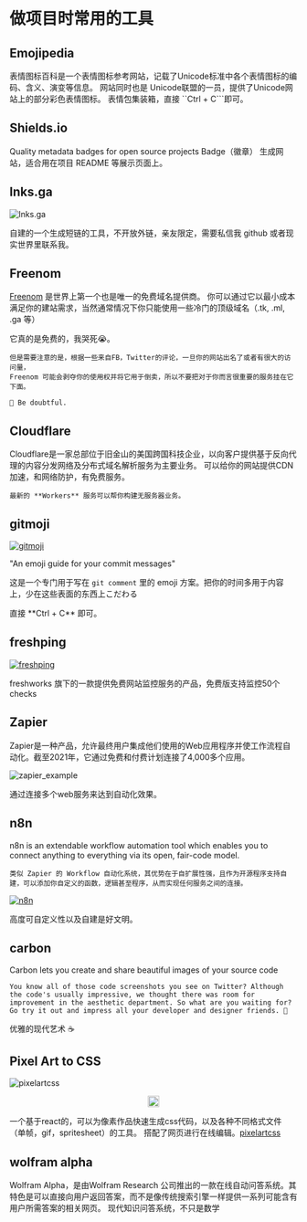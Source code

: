 
# 做项目时常用的工具

## Emojipedia

<AppCard picOrgin="https://url-shortener.ri1ken.workers.dev/xiK62Z" appName="Emojipedia" website="https://emojipedia.org/">
    表情图标百科是一个表情图标参考网站，记载了Unicode标准中各个表情图标的编码、含义、演变等信息。 网站同时也是
    Unicode联盟的一员，提供了Unicode网站上的部分彩色表情图标。
</AppCard>

<Callout>
    表情包集装箱，直接 ``Ctrl + C```即可。
</Callout>

## Shields.io

<AppCard picOrgin="https://url-shortener.ri1ken.workers.dev/QwT6Ji" appName="Shield.io" website="https://shields.io/">
    Quality metadata badges for open source projects
</AppCard>

<Callout>
    Badge（徽章） 生成网站，适合用在项目 README 等展示页面上。
</Callout>

## lnks.ga

![lnks.ga](/images/url_shortener.png)

<Callout>
    自建的一个生成短链的工具，不开放外链，亲友限定，需要私信我 github 或者现实世界里联系我。
</Callout>

## Freenom

[Freenom](https://www.freenom.com) 是世界上第一个也是唯一的免费域名提供商。
你可以通过它以最小成本满足你的建站需求，当然通常情况下你只能使用一些冷门的顶级域名（.tk, .ml, .ga 等）

<Callout>
    它真的是免费的，我哭死😭。

    但是需要注意的是，根据一些来自FB，Twitter的评论，一旦你的网站出名了或者有很大的访问量，
    Freenom 可能会剥夺你的使用权并将它用于倒卖，所以不要把对于你而言很重要的服务挂在它下面。

    🤔 Be doubtful.
</Callout>

## Cloudflare

<AppCard picOrgin="https://url-shortener.ri1ken.workers.dev/ZynPPX" appName="Cloudflare" website="https://cloudflare.com" twitter="https://img.shields.io/twitter/follow/cloudflare?style=social">
    Cloudflare是一家总部位于旧金山的美国跨国科技企业，以向客户提供基于反向代理的内容分发网络及分布式域名解析服务为主要业务。
</AppCard>

<Callout>
    可以给你的网站提供CDN加速，和网络防护，有免费服务。

    最新的 **Workers** 服务可以帮你构建无服务器业务。
</Callout>

## gitmoji

[![gitmoji](/images/gitmoji.png)](https://gitmoji.dev/)

"An emoji guide for your commit messages"

这是一个专门用于写在 `git comment` 里的 emoji 方案。把你的时间多用于内容上，少在这些表面的东西上こだわる

<Callout>
    直接 **Ctrl + C** 即可。
</Callout>

## freshping

[![freshping](/images/freshping.png)](https://www.freshworks.com/website-monitoring/)

freshworks 旗下的一款提供免费网站监控服务的产品，免费版支持监控50个checks

## Zapier

<AppCard picOrgin="https://url-shortener.ri1ken.workers.dev/4BfrPE" appName="Zapier" website="https://www.zapier.com" twitter="https://img.shields.io/twitter/follow/zapier?style=social">
    Zapier是一种产品，允许最终用户集成他们使用的Web应用程序并使工作流程自动化。截至2021年，它通过免费和付费计划连接了4,000多个应用。
</AppCard>

![zapier_example](/images/zapier_ex.png)

<Callout>
    通过连接多个web服务来达到自动化效果。
</Callout>

## n8n

<AppCard picOrgin="https://url-shortener.ri1ken.workers.dev/nTe8Jh" appName="n8n" website="https://n8n.io/" twitter="https://img.shields.io/twitter/follow/n8n_io?style=social" github="https://img.shields.io/github/stars/n8n-io/n8n?style=social">
    n8n is an extendable workflow automation tool which enables you to connect anything to everything via its open, fair-code model.

    类似 Zapier 的 Workflow 自动化系统，其优势在于自扩展性强，且作为开源程序支持自建，可以添加你自定义的函数，逻辑甚至程序，从而实现任何服务之间的连接。
</AppCard>

[![n8n](/images/n8n.png)](https://n8n.io/)

<Callout>
    高度可自定义性以及自建是好文明。
</Callout>

## carbon

<AppCard picOrgin="https://url-shortener.ri1ken.workers.dev/bT2jQR" appName="carbon" website="https://carbon.now.sh/" twitter="https://img.shields.io/twitter/follow/carbon_app?style=social">
    Carbon lets you create and share beautiful images of your source code

    You know all of those code screenshots you see on Twitter? Although the code's usually impressive, we thought there was room for improvement in the aesthetic department. So what are you waiting for? Go try it out and impress all your developer and designer friends. 🎨
</AppCard>

<Callout>
    优雅的现代艺术 ☕
</Callout>

## Pixel Art to CSS

![pixelartcss](/images/pixel_art_to_css.png)

<p align="center">
  <a target='_blank' href='http://www.recurse.com' title='Made at the Recurse Center'><img src='https://cloud.githubusercontent.com/assets/2883345/11325206/336ea5f4-9150-11e5-9e90-d86ad31993d8.png' height='20px'/></a>
</p>

一个基于react的，可以为像素作品快速生成css代码，以及各种不同格式文件（单帧，gif，spritesheet）的工具。
搭配了网页进行在线编辑。[pixelartcss](https://www.pixelartcss.com/)

## wolfram alpha

<AppCard picOrgin="https://url-shortener.ri1ken.workers.dev/xsN5kd" appName="Wolfram alpha" website="https://www.wolframalpha.com/" twitter="https://img.shields.io/twitter/follow/Wolfram_Alpha?style=social">
    Wolfram Alpha，是由Wolfram Research 公司推出的一款在线自动问答系统。其特色是可以直接向用户返回答案，而不是像传统搜索引擎一样提供一系列可能含有用户所需答案的相关网页。
</AppCard>

<Callout>
    现代知识问答系统，不只是数学
</Callout>